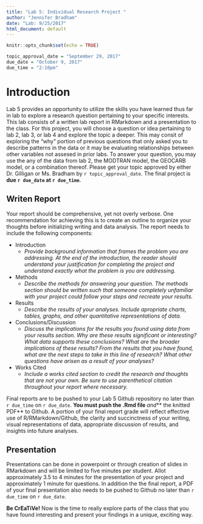 ```yaml
---
title: "Lab 5: Individual Research Project "
author: "Jennifer Bradham"
date: "Lab: 9/25/2017"
html_document: default
---
```


```r
knitr::opts_chunk$set(echo = TRUE)

topic_approval_date = "September 29, 2017"
due_date = "October 9, 2017"
due_time = "2:10pm"
```

# Introduction

Lab 5 provides an opportunity to utilize the skills you have learned thus far in lab to explore a research question pertaining to your specific interests. This lab consists of a written lab report in RMarkdown and a presentation to the class. For this project, you will choose a question or idea pertaining to lab 2, lab 3, or lab 4 and explore the topic a deeper. This may consit of exploring the "why" portion of previous questions that only asked you to describe patterns in the data or it may be evaluating relationships between other variables not assesed in prior labs. To answer your question, you may use the any of the data from lab 2, the MODTRAN model, the GEOCARB model, or a combination thereof. Please get your topic approved by either Dr. Gilligan or Ms. Bradham by `r topic_approval_date`. The final project is **due `r due_date` at `r due_time`**.

## Writen Report
Your report should be comprehensive, yet not overly verbose. One recommendation for achieving this is to create an outline to organize your thoughts before initializing writing and data analysis. The report needs to include the following components:

* Introduction
    * *Provide background information that frames the problem you are addressing. At the end of the introduction, the reader should understand your justification for completing the project and understand exactly what the problem is you are addressing.*
* Methods
    * *Describe the methods for answering your question. The methods section should be written such that someone completely unfamiliar with your project could follow your steps and recreate your results.*
* Results
    * *Describe the results of your analyses. Include apropriate charts, tables, graphs, and other quantitative representations of data.* 
* Conclusions/Discussion
    * *Discuss the implications for the results you found using data from your results section. Why are these results significant or interesting? What data supports these conclusions? What are the broader implications of these results? From the results that you have found, what are the next steps to take in this line of research? What other questions have arisen as a result of your analyses?*
* Works Cited
    * *Include a works cited section to credit the research and thoughts that are not your own. Be sure to use parenthetical citation throughout your report where necessary.*

Final reports are to be pushed to your Lab 5 Github repository no later than `r due_time` on `r due_date`. **You must push the .Rmd file ***and*** the knitted PDF** to Github. A portion of your final report grade will reflect effective use of R/RMarkdown/Github, the clarity and succinctness of your writing, visual representations of data, appropriate discussion of results, and insights into future analyses. 

## Presentation
Presentations can be done in powerpoint or through creation of slides in RMarkdown and will be limited to five minutes per student. Allot approximately 3.5 to 4 minutes for the presentation of your project and approximately 1 minute for questions. In addition the the final report, a PDF of your final presentation also needs to be pushed to Github no later than `r due_time` on `r due_date`. 

**Be CrEaTiVe!** Now is the time to really explore parts of the class that you have found interesting and present your findings in a unique, exciting way. 
